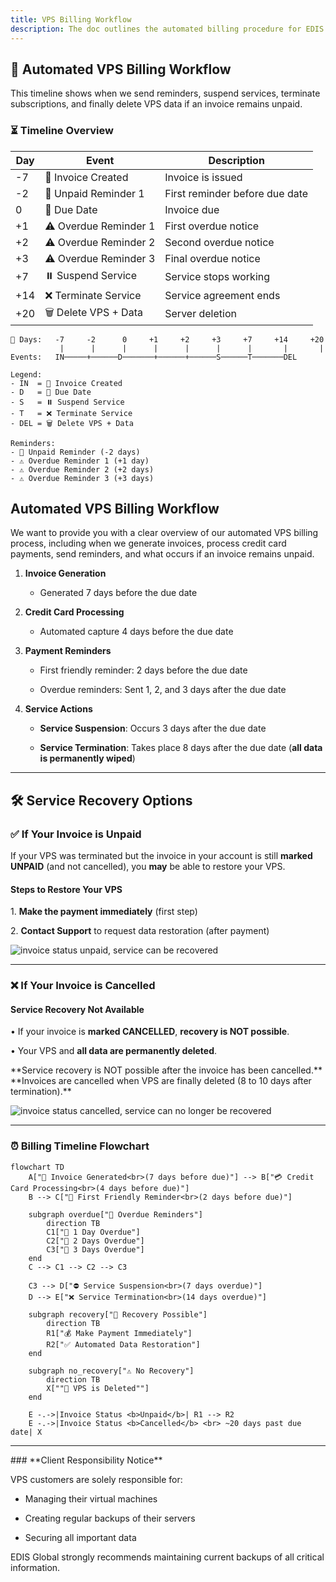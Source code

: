 ```yaml
---
title: VPS Billing Workflow
description: The doc outlines the automated billing procedure for EDIS Global VPS services, including invoice generation, credit card captures, friendly and overdue reminders, service suspension, and termination.
---
```


## 🚀 Automated VPS Billing Workflow

This timeline shows when we send reminders, suspend services, terminate subscriptions, and finally delete VPS data if an invoice remains unpaid.

### ⏳ Timeline Overview

| Day | Event                 | Description                    |
| --- | --------------------- | ------------------------------ |
| -7  | 🧾 Invoice Created    | Invoice is issued              |
| -2  | 📩 Unpaid Reminder 1  | First reminder before due date |
| 0   | 📅 Due Date           | Invoice due                    |
| +1  | ⚠️ Overdue Reminder 1 | First overdue notice           |
| +2  | ⚠️ Overdue Reminder 2 | Second overdue notice          |
| +3  | ⚠️ Overdue Reminder 3 | Final overdue notice           |
| +7  | ⏸️ Suspend Service    | Service stops working          |
| +14 | ❌ Terminate Service   | Service agreement ends         |
| +20 | 🗑️ Delete VPS + Data | Server deletion                |

```
📅 Days:   -7     -2      0     +1     +2     +3     +7     +14     +20  
           |      |      |      |      |      |      |       |       |
Events:   IN─────+──────D───────+──────+──────S──────T───────DEL

Legend:
- IN  = 🧾 Invoice Created
- D   = 📅 Due Date
- S   = ⏸️ Suspend Service
- T   = ❌ Terminate Service
- DEL = 🗑️ Delete VPS + Data

Reminders:
- 📩 Unpaid Reminder (-2 days)
- ⚠️ Overdue Reminder 1 (+1 day)
- ⚠️ Overdue Reminder 2 (+2 days)
- ⚠️ Overdue Reminder 3 (+3 days)
```

## Automated VPS Billing Workflow

We want to provide you with a clear overview of our automated VPS billing process, including when we generate invoices, process credit card payments, send reminders, and what occurs if an invoice remains unpaid.

1. **Invoice Generation**

   * Generated 7 days before the due date

2. **Credit Card Processing**

   * Automated capture 4 days before the due date

3. **Payment Reminders**

   * First friendly reminder: 2 days before the due date

   * Overdue reminders: Sent 1, 2, and 3 days after the due date

4. **Service Actions**

   * **Service Suspension**: Occurs 3 days after the due date

   * **Service Termination**: Takes place 8 days after the due date (**all data is permanently wiped**)

***

## 🛠 Service Recovery Options

### **✅ If Your Invoice is Unpaid**&#xA;

If your VPS was terminated but the invoice in your account is still **marked UNPAID** (and not cancelled), you **may** be able to restore your VPS.

#### Steps to Restore Your VPS

&#x9;1\.	**Make the payment immediately** (first step)

&#x9;2\.	**Contact Support**  to request data restoration  (after payment)

![invoice status unpaid, service can be recovered](/invoice-status-unpaid-cropped.webp)

***

### **❌ If Your Invoice is Cancelled**

#### Service Recovery Not Available

&#x9;•	If your invoice is **marked CANCELLED**, **recovery is NOT possible**.

&#x9;•	Your VPS and **all data are permanently deleted**.

<Warning>
  **Service recovery is NOT possible after the invoice has been cancelled.**
  **Invoices are cancelled when VPS are finally deleted (8 to 10 days after termination).**
</Warning>

![invoice status cancelled, service can no longer be recovered](/invoice-status-cancelled-cropped.webp)

***

### **⏰** Billing Timeline Flowchart

```mermaid
flowchart TD
    A["🧾 Invoice Generated<br>(7 days before due)"] --> B["💳 Credit Card Processing<br>(4 days before due)"]
    B --> C["📩 First Friendly Reminder<br>(2 days before due)"]

    subgraph overdue["🚨 Overdue Reminders"]
        direction TB
        C1["📢 1 Day Overdue"]
        C2["📢 2 Days Overdue"]
        C3["📢 3 Days Overdue"]
    end
    C --> C1 --> C2 --> C3

    C3 --> D["⛔ Service Suspension<br>(7 days overdue)"]
    D --> E["❌ Service Termination<br>(14 days overdue)"]

    subgraph recovery["🔄 Recovery Possible"]
        direction TB
        R1["💰 Make Payment Immediately"]
        R2["✅ Automated Data Restoration"]
    end

    subgraph no_recovery["⚠️ No Recovery"]
        direction TB
        X[""🛑 VPS is Deleted""]
    end

    E -.->|Invoice Status <b>Unpaid</b>| R1 --> R2
    E -.->|Invoice Status <b>Cancelled</b> <br> ~20 days past due date| X
```

***

<Note>
  ### **Client Responsibility Notice**

  VPS customers are solely responsible for:

  * Managing their virtual machines

  * Creating regular backups of their servers

  * Securing all important data

  EDIS Global strongly recommends maintaining current backups of all critical information.
</Note>